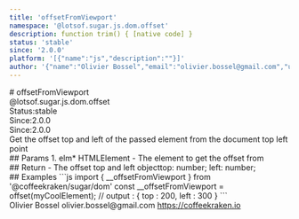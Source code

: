 ```yaml
---
title: 'offsetFromViewport'
namespace: '@lotsof.sugar.js.dom.offset'
description: function trim() { [native code] }
status: 'stable'
since: '2.0.0'
platform: '[{"name":"js","description":""}]'
author: '{"name":"Olivier Bossel","email":"olivier.bossel@gmail.com","url":"https://coffeekraken.io"}'
---
```

<div class="docmap-mdx">
# offsetFromViewport
<div class="_namespace">@lotsof.sugar.js.dom.offset</div>
<div class="_metas">
<div class="_status"><span class="_status-label">Status:</span><span class="_status-value -stable">stable</span></div>
<div class="_since"><span class="_since-label">Since:</span><span class="_since-value">2.0.0</span></div>
<div class="_since"><span class="_since-label">Since:</span><span class="_since-value">2.0.0</span></div>
</div>
<div class="_description">
Get the offset top and left of the passed element from the document top left point
</div>
<div class="_params">
## Params
1. <span class="_name">elm<span class="_required">*</span></span><span class="_default"></span> <span class="_type">HTMLElement</span>
   - The element to get the offset from
</div>
<div class="_return">
## Return
- <span class="_description">The offset top and left object</span><span class="_default"></span><span class="_type">top: number; left: number;</span>
</div>
<div class="_examples">
## Examples
```js
import { __offsetFromViewport } from '@coffeekraken/sugar/dom'
const __offsetFromViewport = offset(myCoolElement);
// output : { top : 200, left : 300 }
```
</div>
<div class="_author">
<span class="_name">Olivier Bossel</span>
<span class="_email">olivier.bossel@gmail.com</span>
<a href="https://coffeekraken.io" target="_blank" class="_url">https://coffeekraken.io</a>
</div>
</div>
